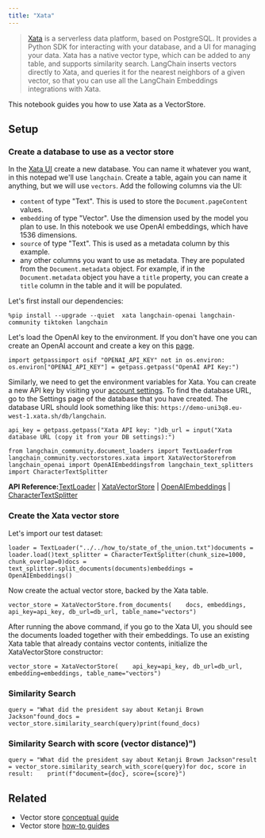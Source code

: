 ```yaml
---
title: "Xata"
---
```


> [Xata](https://xata.io) is a serverless data platform, based on PostgreSQL. It provides a Python SDK for interacting with your database, and a UI for managing your data. Xata has a native vector type, which can be added to any table, and supports similarity search. LangChain inserts vectors directly to Xata, and queries it for the nearest neighbors of a given vector, so that you can use all the LangChain Embeddings integrations with Xata.

This notebook guides you how to use Xata as a VectorStore.

## Setup

### Create a database to use as a vector store

In the [Xata UI](https://app.xata.io) create a new database. You can name it whatever you want, in this notepad we'll use `langchain`. Create a table, again you can name it anything, but we will use `vectors`. Add the following columns via the UI:

* `content` of type "Text". This is used to store the `Document.pageContent` values.
* `embedding` of type "Vector". Use the dimension used by the model you plan to use. In this notebook we use OpenAI embeddings, which have 1536 dimensions.
* `source` of type "Text". This is used as a metadata column by this example.
* any other columns you want to use as metadata. They are populated from the `Document.metadata` object. For example, if in the `Document.metadata` object you have a `title` property, you can create a `title` column in the table and it will be populated.

Let's first install our dependencies:

```
%pip install --upgrade --quiet  xata langchain-openai langchain-community tiktoken langchain
```

Let's load the OpenAI key to the environment. If you don't have one you can create an OpenAI account and create a key on this [page](https://platform.openai.com/account/api-keys).

```
import getpassimport osif "OPENAI_API_KEY" not in os.environ:    os.environ["OPENAI_API_KEY"] = getpass.getpass("OpenAI API Key:")
```

Similarly, we need to get the environment variables for Xata. You can create a new API key by visiting your [account settings](https://app.xata.io/settings). To find the database URL, go to the Settings page of the database that you have created. The database URL should look something like this: `https://demo-uni3q8.eu-west-1.xata.sh/db/langchain`.

```
api_key = getpass.getpass("Xata API key: ")db_url = input("Xata database URL (copy it from your DB settings):")
```

```
from langchain_community.document_loaders import TextLoaderfrom langchain_community.vectorstores.xata import XataVectorStorefrom langchain_openai import OpenAIEmbeddingsfrom langchain_text_splitters import CharacterTextSplitter
```

**API Reference:**[TextLoader](https://python.langchain.com/api_reference/community/document_loaders/langchain_community.document_loaders.text.TextLoader.html) | [XataVectorStore](https://python.langchain.com/api_reference/community/vectorstores/langchain_community.vectorstores.xata.XataVectorStore.html) | [OpenAIEmbeddings](https://python.langchain.com/api_reference/openai/embeddings/langchain_openai.embeddings.base.OpenAIEmbeddings.html) | [CharacterTextSplitter](https://python.langchain.com/api_reference/text_splitters/character/langchain_text_splitters.character.CharacterTextSplitter.html)

### Create the Xata vector store

Let's import our test dataset:

```
loader = TextLoader("../../how_to/state_of_the_union.txt")documents = loader.load()text_splitter = CharacterTextSplitter(chunk_size=1000, chunk_overlap=0)docs = text_splitter.split_documents(documents)embeddings = OpenAIEmbeddings()
```

Now create the actual vector store, backed by the Xata table.

```
vector_store = XataVectorStore.from_documents(    docs, embeddings, api_key=api_key, db_url=db_url, table_name="vectors")
```

After running the above command, if you go to the Xata UI, you should see the documents loaded together with their embeddings. To use an existing Xata table that already contains vector contents, initialize the XataVectorStore constructor:

```
vector_store = XataVectorStore(    api_key=api_key, db_url=db_url, embedding=embeddings, table_name="vectors")
```

### Similarity Search

```
query = "What did the president say about Ketanji Brown Jackson"found_docs = vector_store.similarity_search(query)print(found_docs)
```

### Similarity Search with score (vector distance)")

```
query = "What did the president say about Ketanji Brown Jackson"result = vector_store.similarity_search_with_score(query)for doc, score in result:    print(f"document={doc}, score={score}")
```

## Related

* Vector store [conceptual guide](/oss/concepts/vectorstores)
* Vector store [how-to guides](/oss/how_to/#vector-stores)

